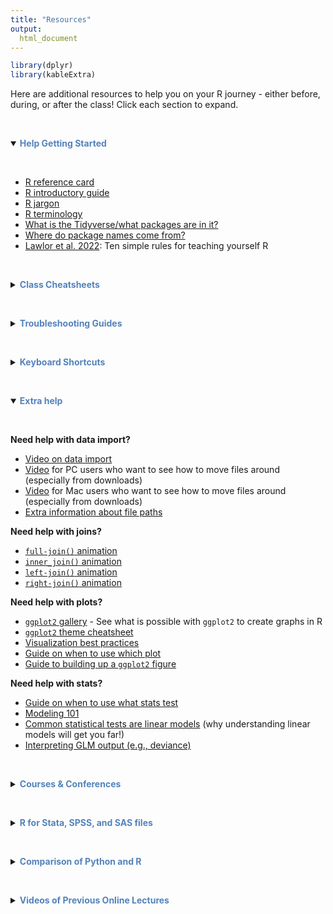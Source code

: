 ```yaml
---
title: "Resources"
output: 
  html_document
---
```


```r
library(dplyr)
library(kableExtra)
```

Here are additional resources to help you on your R journey - either before, during, or after the class! Click each section to expand.

<br>

<details open><summary> <span style = "color: #5383bb;"> **Help Getting Started**</span></summary><br>

- [R reference card](http://cran.r-project.org/doc/contrib/Short-refcard.pdf) 
- [R introductory guide](https://cran.r-project.org/doc/manuals/r-release/R-intro.html) 
- [R jargon](https://link.springer.com/content/pdf/bbm%3A978-1-4419-1318-0%2F1.pdf) 
- [R terminology](https://cran.r-project.org/doc/manuals/r-release/R-lang.pdf)
- [What is the Tidyverse/what packages are in it?](https://www.tidyverse.org/packages/)
- [Where do package names come from?](https://www.statworx.com/en/content-hub/blog/why-is-it-called-that-way-origin-and-meaning-of-r-package-names/)
- [Lawlor et al. 2022](https://doi.org/10.1371/journal.pcbi.1010372): Ten simple rules for teaching yourself R 

</details>

<br>

<details><summary> <span style = "color: #5383bb;"> **Class Cheatsheets**</span></summary><br>

- [Day 1 - RStudio & Reproducibility Cheatsheet](https://daseh.org//modules/cheatsheets/Day-1.pdf)
- [Day 2 - Basic R & Data Input/Output Cheatsheet](https://daseh.org//modules/cheatsheets/Day-2.pdf)
- [Day 3 - Data Subsetting  Cheatsheet](https://daseh.org//modules/cheatsheets/Day-3.pdf)
- [Day 4 - Data Summarization & Data Classes Cheatsheet](https://daseh.org//modules/cheatsheets/Day-4.pdf)
- [Day 5 - Data Cleaning Cheatsheet](https://daseh.org//modules/cheatsheets/Day-5.pdf)
- [Day 6 - Data Manipulation & Data Visualization `esquisse` Cheatsheet](https://daseh.org//modules/cheatsheets/Day-6.pdf)
- [Day 7 - Data Visualization `ggplot2` & Factors Cheatsheet](https://daseh.org//modules/cheatsheets/Day-7.pdf)
- [Day 8 - Statistics Cheatsheet](https://daseh.org//modules/cheatsheets/Day-8.pdf)
- [Day 9 - Functions Cheatsheet](https://daseh.org//modules/cheatsheets/Day-9.pdf)
- [Additional RStudio "Cheatsheets"](https://www.rstudio.com/resources/cheatsheets/)

</details>

<br>

<details><summary> <span style = "color: #5383bb;"> **Troubleshooting Guides**</span></summary><br>

- [Guide on when to use quotes or backticks](https://daseh.org//resources/quotes_vs_backticks.html)
- [Guide on what functions require pulling values out first](https://daseh.org//resources/functions_for_vectors.html)

</details>

<br>

<details><summary> <span style = "color: #5383bb;"> **Keyboard Shortcuts**</span></summary><br>

- RStudio shortcuts can be found [here](<http://www.rstudio.com/ide/docs/using/keyboard_shortcuts>).

</details>

<br>

<details open><summary> <span style = "color: #5383bb;"> **Extra help**</span></summary><br>

**Need help with data import?** 

- [Video on data import](https://youtu.be/LEkNfJgpunQ)
- [Video](https://www.youtube.com/watch?v=we6vwB7DsNU) for PC users who want to see how to move files around (especially from downloads) 
- [Video](https://www.youtube.com/watch?v=Ao9e0cDzMrE) for Mac users who want to see how to move files around (especially from downloads)
- [Extra information about file paths](https://docs.google.com/presentation/d/18u1Vhd3Uq-QprC0btpxS_-Ka-LKVUvncyoqdbGdb-g4/edit?usp=sharing)

**Need help with joins?**

- [`full-join()` animation](https://github.com/gadenbuie/tidyexplain/blob/master/images/full-join.gif)
- [`inner_join()` animation](https://github.com/gadenbuie/tidyexplain/blob/master/images/inner-join.gif)
- [`left-join()` animation](https://github.com/gadenbuie/tidyexplain/blob/master/images/left-join.gif)
- [`right-join()` animation](https://github.com/gadenbuie/tidyexplain/blob/master/images/right-join.gif)


**Need help with plots?**

- [`ggplot2` gallery](https://r-graph-gallery.com/ggplot2-package.html) - See what is possible with `ggplot2` to create graphs in R
- [`ggplot2` theme cheatsheet](https://github.com/claragranell/ggplot2/blob/main/ggplot_theme_system_cheatsheet.pdf)
- [Visualization best practices](https://jhudatascience.org/tidyversecourse/dataviz.html#making-good-plots)
- [Guide on when to use which plot](https://infogram.com/page/choose-the-right-chart-data-visualization)
- [Guide to building up a `ggplot2` figure](https://hopstat.wordpress.com/2016/02/18/how-i-build-up-a-ggplot2-figure/)  

**Need help with stats?**

- [Guide on when to use what stats test](https://www.scribbr.com/statistics/statistical-tests/)
- [Modeling 101](https://jhudatascience.org/tidyversecourse/model.html#linear-modeling)
- [Common statistical tests are linear models](https://lindeloev.github.io/tests-as-linear/) (why understanding linear models will get you far!)
- [Interpreting GLM output (e.g., deviance)](https://www.statology.org/null-residual-deviance/)


</details>

<br>

<details><summary> <span style = "color: #5383bb;"> **Courses & Conferences**</span></summary><br>

#### **Online Courses and Resources**

- [Tidyverse Skills for Data Science Book](https://jhudatascience.org/tidyversecourse/)  (**a great next step** to learn more about the tidyverse, some modeling, and machine learning)
- [Tidyverse Skills for Data Science Course](https://www.coursera.org/specializations/tidyverse-data-science-r)  (same content with quizzes, can get certificate with $)
- [Open Case Studies](https://www.opencasestudies.org/)  
(resource for specific public health cases with statistical implementation and interpretation - **a great next step** for learning more about stats and wrangling!)
- [R for Data Science](http://r4ds.had.co.nz/)  (great general information)
- [R for Applied Epidemiology](https://epirhandbook.com/en/)  (Similar general introductory course)  
- [R basics chapter of Introduction to Data Science by Rafael A. Irizarry](https://rafalab.github.io/dsbook/r-basics.html)(great general information)
- [Dataquest](https://www.dataquest.io/)  (general interactive resource)
- [Quick R Guide]( http://statmethods.net/)  (nice free general resource)
- [Introduction to Reproducibility](https://jhudatascience.org/Reproducibility_in_Cancer_Informatics/)
- [Advanced Reproducibility](https://jhudatascience.org/Adv_Reproducibility_in_Cancer_Informatics/)

#### **Classes at JHU**

- [PH.140.621, PH.140.622, PH.140.623, PH.140.62 - Statistical Methods in Public Health I, II, III, and IV](https://e-catalogue.jhu.edu/course-descriptions/biostatistics/) - The class is mostly taught in STATA, but you can also join a group of students working in R. The class covers many topics in statistical analysis for public health data.
- [PH.140.778 - Statistical Computing, Algorithm, and Software Development](https://www.jhsph.edu/courses/course/36737/2022/140.778.01/statistical-computing-algorithm-and-software-devel) - A more advanced course for working with data in R.
    - Content for similar topics as this course can also be found on [Leanpub](https://leanpub.com/advstatcomp).

#### **R Conferences**

- The [RStudio/Posit conference](https://posit.co/conference/) has lots of useful workshops! 
- useR! — International R User Conference information can be found [here](https://www.r-project.org/conferences/).

</details>

<br>

<details><summary> <span style = "color: #5383bb;"> **R for Stata, SPSS, and SAS files**</span></summary><br>

- The [Haven](https://haven.tidyverse.org/) package  
 (This package is super useful for reading and writing files so that they are compatible across Stata, SPSS, SAS, and R) 
- [R vs Stata](https://link.springer.com/content/pdf/bbm%3A978-1-4419-1318-0%2F1.pdf)  
(See page 505)
- [R <-> SAS Cheatsheet](https://raw.githubusercontent.com/rstudio/cheatsheets/main/sas-r.pdf)
- [SAS to R Converter](https://www.codeconvert.ai/sas-to-r-converter)  
- You might also find large language models like ChatGPT useful for code conversion. Be sure to check the output because AI makes mistakes!  

</details>

<br>

<details><summary> <span style = "color: #5383bb;"> **Comparison of Python and R**</span></summary><br>

- A helpful [blog post](https://www.ibm.com/cloud/blog/python-vs-r) about the difference between these two languages.

</details>

<br>

<details><summary> <span style = "color: #5383bb;"> **Videos of Previous Online Lectures**</span></summary><br>

  **From Summer Institute 2023**
  
  ```r
  mat <- matrix(c(
    "Introduction", "https://youtu.be/aIJrFKQYnP8",
    "RStudio", "https://youtu.be/cxHVf5rTK1c",
    "Reproducibility", "https://youtu.be/af9B9-_df1o",
    "Basic R", "https://youtu.be/5io-iZDutH8",
    "Data Input", "https://youtu.be/sllVVRD5YE4",
    "Subsetting Data", "https://youtu.be/dWdK3bnAGm8",
    "Data Classes", "https://youtu.be/Q4ubnU35TUs",
    "Data Summarization", "https://youtu.be/xsI30yCGgTQ",
    "Data Cleaning", "https://youtu.be/qL6_yfiR9Jk",
    "Data Manipulation", "https://youtu.be/fQ7lDp8Svw0",
    "Intro to Data Visualization", "https://youtu.be/D5RdNwadtR0",
    "Data Visualization", "https://youtu.be/fKj1iBxLwyk",
    "Factors", "https://youtu.be/yqU5zHVh-qA",
    "Statistics", "https://youtu.be/T9Oh0miYhZ0",
    "Data Output", "https://youtu.be/x2OuR4JhPLY",
    "Functions", "https://youtu.be/jWv5RSXq5mo"
  ), ncol = 2, byrow = TRUE)
  mat <- data.frame(mat, stringsAsFactors = FALSE)
  colnames(mat) <- c("Day", "Link to Video")
  knitr::kable(mat, format = "html") %>%
    kable_styling()
  ```

  **From Summer Institute 2022**
  
  ```r
  mat <- matrix(c(
    "RStudio and Reproducibility", "https://www.youtube.com/watch?v=eCsD0f0q6rY&t=9s",
    "Basic R", "https://www.youtube.com/watch?v=2YRgDG3qsho",
    "Data IO", "https://www.youtube.com/watch?v=ejnBAdA2N1c",
    "Subsetting Data", "https://www.youtube.com/watch?v=GFa6dXAezJg",
    "Data Summarization", "https://www.youtube.com/watch?v=kj_69maSANk",
    "Data Classes", "https://www.youtube.com/watch?v=zoVciFJieLY&t=21s",
    "Data Cleaning", "https://www.youtube.com/watch?v=GhK8xMUBNwg",
    "Data Manipulation", "https://www.youtube.com/watch?v=qP73AWUjfAU",
    "Intro to Data Visualization", "https://www.youtube.com/watch?v=OCVo6vWrKL4",
    "Data Visualization", "https://www.youtube.com/watch?v=9UPlZqOfT_s",
    "Factors", "https://www.youtube.com/watch?v=0fE756trEEE",
    "Statistics", "https://www.youtube.com/watch?v=jZ5sskAdAJU&t=4s",
    "Functions", "https://www.youtube.com/watch?v=dx-85RzN1G0"
  ), ncol = 2, byrow = TRUE)
  mat <- data.frame(mat, stringsAsFactors = FALSE)
  colnames(mat) <- c("Day", "Link to Video")
  knitr::kable(mat, format = "html") %>%
    kable_styling()
  ```
  
  **From Winter Institute 2022**
  
  ```r
  mat <- matrix(c(
    "RStudio", "https://youtu.be/zpAQrglIJb0",
    "Basic R", "https://youtu.be/_8ZG0G1nNlA",
    "Reproducibility", "https://youtu.be/ChFTiZ7Clo4",
    "Data IO", "https://youtu.be/bnYN7AfYGNM",
    "Subsetting Data", "https://youtu.be/kPU3dl25ox8",
    "Data Summarization", "https://youtu.be/C_a8bGGdrIA",
    "Data Classes", "https://youtu.be/ZCe30kIJ0Xc",
    "Data Cleaning", "https://youtu.be/siFL49CCsJg",
    "Data Manipulation", "https://youtu.be/7M81XUIY5SE",
    "Intro to Data Visualization", "https://youtu.be/Md46muvSrYE",
    "Data Visualization", "https://youtu.be/YjDT3ZUSiR4",
    "Factors", "https://youtu.be/Co4l0YhuYSk",
    "Statistics", "https://youtu.be/3nSIN1mu8uw",
    "Functions", "https://youtu.be/XUKJtUYU1Ic"
  ), ncol = 2, byrow = TRUE)
  mat <- data.frame(mat, stringsAsFactors = FALSE)
  colnames(mat) <- c("Day", "Link to Video")
  knitr::kable(mat, format = "html") %>%
    kable_styling()
  ```
  
  **From Summer Institute 2021**
  
  ```r
  mat <- matrix(c(
    "RStudio", "https://youtu.be/zpAQrglIJb0",
    "Basic R", "https://youtu.be/md30mwFJ2_Q",
    "Data IO", "https://youtu.be/6xNyETqIqZU",
    "Subsetting Data", "https://youtu.be/YeBSc2YXr4U",
    "Data Summarization Part 1 + 2", "https://youtu.be/yL3BGDWtVC4",
    "Data Classes", "https://youtu.be/zBCvbikMTAc",
    "Data Cleaning", "https://youtu.be/TaREvr5evwk",
    "Data Manipulation", "https://youtu.be/-039V99I-PE",
    "Reproducibility", "https://youtu.be/ui9dJLqtdCs",
    "Statistics", "https://youtu.be/EJwlBoBHoz4",
    "Data Visualization", "https://youtu.be/ngQX9khx7UQ",
    "Functions", "https://youtu.be/epIujSKgNi4"
  ), ncol = 2, byrow = TRUE)
  mat <- data.frame(mat, stringsAsFactors = FALSE)
  colnames(mat) <- c("Day", "Link to Video")
  knitr::kable(mat, format = "html") %>%
    kable_styling()
  ```
  
  **From Winter Institute 2020**
  
  ```r
  mat <- matrix(c(
    "RStudio and Data Classes", "https://youtu.be/vyIsDnsq5jY",
    "Subsetting Data", "https://youtu.be/mT8lSagYbjM",
    "Data Summarization Part 1", "https://youtu.be/SZYpzt9zy0g",
    "Data Classes", "https://youtu.be/82zSA1N0mnA",
    "Data Cleaning", "https://youtu.be/G3V2YPaQN34",
    "Data Manipulation", "https://youtu.be/43MPdw5bf4o",
    "Statistics 1", "https://youtu.be/Jr4ljyzrr4U",
    "Statistics 2", "https://youtu.be/ub2BSbK9lMM"
  ), ncol = 2, byrow = TRUE)
  mat <- data.frame(mat, stringsAsFactors = FALSE)
  colnames(mat) <- c("Day", "Link to Video")
  knitr::kable(mat, format = "html") %>%
    kable_styling()
  ```
  
  **From Summer Institute 2017**
  
  ```r
  mat <- matrix(c(
    "Day 1", "https://youtu.be/Xi-wsACc7p0",
    "Day 2", "https://youtu.be/u1FQt9Hr8iw",
    "Day 3", "https://youtu.be/woc7AGJTzZw",
    "Day 4", "https://youtu.be/RZ7eVIMPIes",
    "Day 5", "https://youtu.be/e8cFV8wluC0"
  ), ncol = 2, byrow = TRUE)
  mat <- data.frame(mat, stringsAsFactors = FALSE)
  colnames(mat) <- c("Day", "Link to Video")
  knitr::kable(mat, format = "html") %>%
    kable_styling()
  ```

</details>

<br>
